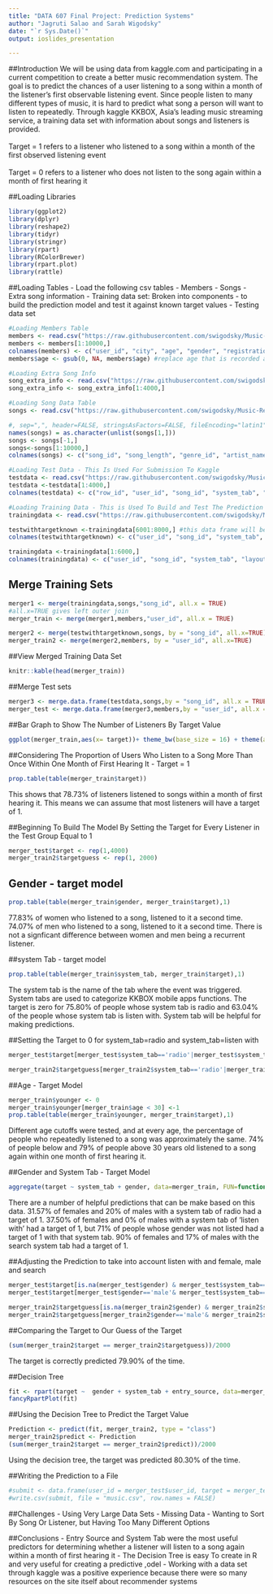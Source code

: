 ---
title: "DATA 607 Final Project: Prediction Systems"
author: "Jagruti Salao and Sarah Wigodsky"
date: "`r Sys.Date()`"
output: ioslides_presentation

---
##Introduction
We will be using data from kaggle.com and participating in a current competition to create a better music recommendation system. The goal is to predict the chances of a user listening to a song within a month of the listener's first observable listening event.  Since people listen to many different types of music, it is hard to predict what song a person will want to listen to repeatedly.  Through kaggle KKBOX, Asia's leading music streaming service, a training data set with information about songs and listeners is provided. \n\
\n\
Target = 1 refers to a listener who listened to a song within a month of the first observed listening event \n\
\n\
Target = 0 refers to a listener who does not listen to the song again within a month of first hearing it

##Loading Libraries 
```{r,echo = TRUE, message = FALSE, warning=FALSE}
library(ggplot2)
library(dplyr)
library(reshape2)
library(tidyr)
library(stringr)
library(rpart)
library(RColorBrewer)
library(rpart.plot)
library(rattle)
```


##Loading Tables
- Load the following csv tables
- Members
- Songs
- Extra song information
- Training data set: Broken into components - to build the prediction model and test it against known target values
- Testing data set

```{r ,echo = FALSE}
#Loading Members Table
members <- read.csv("https://raw.githubusercontent.com/swigodsky/Music-Recommender-System/master/members.csv", stringsAsFactors = FALSE)
members <- members[1:10000,]
colnames(members) <- c("user_id", "city", "age", "gender", "registration_method", "registration_time", "expiration_date")
members$age <- gsub(0, NA, members$age) #replace age that is recorded as zero with NA
```


```{r,echo = FALSE}
#Loading Extra Song Info 
song_extra_info <- read.csv("https://raw.githubusercontent.com/swigodsky/Music-Recommender-System/master/song_extra_infob.csv",header=TRUE, stringsAsFactors=FALSE)
song_extra_info <- song_extra_info[1:4000,]
```


```{r,echo = FALSE}
#Loading Song Data Table
songs <- read.csv("https://raw.githubusercontent.com/swigodsky/Music-Recommender-System/master/songsd.csv", header=FALSE, stringsAsFactors = FALSE)

#, sep=",", header=FALSE, stringsAsFactors=FALSE, fileEncoding="latin1")
names(songs) = as.character(unlist(songs[1,]))
songs <- songs[-1,]
songs<-songs[1:10000,]
colnames(songs) <- c("song_id", "song_length", "genre_id", "artist_name", "composer", "lyricist", "language")
```


```{r,echo = FALSE}
#Loading Test Data - This Is Used For Submission To Kaggle
testdata <- read.csv("https://raw.githubusercontent.com/swigodsky/Music-Recommender-System/master/test.csv", stringsAsFactors = FALSE)
testdata <-testdata[1:4000,]
colnames(testdata) <- c("row_id", "user_id", "song_id", "system_tab", "layout_seen", "entry_source")
```

```{r,echo = FALSE}
#Loading Training Data - This is Used To Build and Test The Prediction Model
trainingdata <- read.csv("https://raw.githubusercontent.com/swigodsky/Music-Recommender-System/master/trainb.csv", stringsAsFactors = FALSE)

testwithtargetknown <-trainingdata[6001:8000,] #this data frame will be used to test our model
colnames(testwithtargetknown) <- c("user_id", "song_id", "system_tab", "layout_seen", "entry_source", "target")

trainingdata <-trainingdata[1:6000,]
colnames(trainingdata) <- c("user_id", "song_id", "system_tab", "layout_seen", "entry_source", "target")
```

## Merge Training Sets
```{r,echo = TRUE}
merger1 <- merge(trainingdata,songs,"song_id", all.x = TRUE)  
#all.x=TRUE gives left outer join
merger_train <- merge(merger1,members,"user_id", all.x = TRUE)

merger2 <- merge(testwithtargetknown,songs, by = "song_id", all.x=TRUE)  
merger_train2 <- merge(merger2,members, by = "user_id", all.x=TRUE)
```


##View Merged Training Data Set
```{r viewdata, echo=TRUE}
knitr::kable(head(merger_train))
```

##Merge Test sets
```{r,echo = TRUE}
merger3 <- merge.data.frame(testdata,songs,by = "song_id", all.x = TRUE)
merger_test <- merge.data.frame(merger3,members,by = "user_id", all.x = TRUE)
```

##Bar Graph to Show The Number of Listeners By Target Value
```{r,echo = TRUE}
ggplot(merger_train,aes(x= target))+ theme_bw(base_size = 16) + theme(axis.text.x=element_text(angle=90,hjust=1)) + geom_bar(colour = "purple")
```


##Considering The Proportion of Users Who Listen to a Song More Than Once Within One Month of First Hearing It - Target = 1
```{r,eval=TRUE, echo = TRUE}
prop.table(table(merger_train$target))
```

This shows that 78.73% of listeners listened to songs within a month of first hearing it.  This means we can assume that most listeners will have a target of 1.  

##Beginning To Build The Model By Setting the Target for Every Listener in the Test Group Equal to 1
```{r,echo = TRUE}
merger_test$target <- rep(1,4000)
merger_train2$targetguess <- rep(1, 2000)
```

## Gender - target model
```{r,echo = TRUE}
prop.table(table(merger_train$gender, merger_train$target),1)
```

77.83% of women who listened to a song, listened to it a second time.  74.07% of men who listened to a song, listened to it a second time.  There is not a signficant difference between women and men being a recurrent listener.

##system Tab - target model
```{r,echo = TRUE}
prop.table(table(merger_train$system_tab, merger_train$target),1)
```
The system tab is the name of the tab where the event was triggered. System tabs are used to categorize KKBOX mobile apps functions. The target is zero for 75.80% of people whose system tab is radio and 63.04% of the people whose system tab is listen with.  System tab will be helpful for making predictions.

##Setting the Target to 0 for system_tab=radio and system_tab=listen with
```{r testwithsystemtab, eval=TRUE}
merger_test$target[merger_test$system_tab=='radio'|merger_test$system_tab=='listen with'] <- 0

merger_train2$targetguess[merger_train2$system_tab=='radio'|merger_train2$system_tab=='listen with'] <- 0
```

##Age - Target Model
```{r age, eval=TRUE}
merger_train$younger <- 0
merger_train$younger[merger_train$age < 30] <-1
prop.table(table(merger_train$younger, merger_train$target),1)
```
Different age cutoffs were tested, and at every age, the percentage of people who repeatedly listened to a song was approximately the same.  74% of people below and 79% of people above 30 years old listened to a song again within one month of first hearing it.

##Gender and System Tab - Target Model
```{r gendersystemtab, eval=TRUE}
aggregate(target ~ system_tab + gender, data=merger_train, FUN=function(x) {sum(x)/length(x)})
```

There are a number of helpful predictions that can be make based on this data.  31.57% of females and 20% of males with a system tab of radio had a target of 1.  37.50% of females and 0% of males with a system tab of 'listen with' had a target of 1, but 71% of people whose gender was not listed had a target of 1 with that system tab.  90% of females and 17% of males with the search system tab had a target of 1.

##Adjusting the Prediction to take into account listen with and female, male and search
```{r testgenderandsystemtab, eval=TRUE, echo=TRUE}
merger_test$target[is.na(merger_test$gender) & merger_test$system_tab=='listen with'] <- 1
merger_test$target[merger_test$gender=='male'& merger_test$system_tab=='search'] <- 0

merger_train2$targetguess[is.na(merger_train2$gender) & merger_train2$system_tab=='listen with'] <- 1
merger_train2$targetguess[merger_train2$gender=='male'& merger_train2$system_tab=='search'] <- 0
```

##Comparing the Target to Our Guess of the Target
```{r checking-guess, eval=TRUE, echo=TRUE}
(sum(merger_train2$target == merger_train2$targetguess))/2000
```

The target is correctly predicted 79.90% of the time.


##Decision Tree
```{r decisiontree, eval=TRUE, echo=TRUE}
fit <- rpart(target ~  gender + system_tab + entry_source, data=merger_train, method="class")
fancyRpartPlot(fit)
```


##Using the Decision Tree to Predict the Target Value
```{r using-decision-tree-to-predict, eval = TRUE, echo=TRUE}
Prediction <- predict(fit, merger_train2, type = "class")
merger_train2$predict <- Prediction
(sum(merger_train2$target == merger_train2$predict))/2000
```

Using the decision tree, the target was predicted 80.30% of the time.


##Writing the Prediction to a File
```{r finaldataset, eval=TRUE}
#submit <- data.frame(user_id = merger_test$user_id, target = merger_test$target)
#write.csv(submit, file = "music.csv", row.names = FALSE)
```

##Challenges
- Using Very Large Data Sets
- Missing Data
- Wanting to Sort By Song Or Listener, but Having Too Many Different Options

##Conclusions
- Entry Source and System Tab were the most useful predictors for determining whether a listener will listen to a song again within a month of first hearing it
- The Decision Tree is easy To create in R and very useful for creating a predictive ,odel
- Working with a data set through kaggle was a positive experience because there were so many resources on the site itself about recommender systems
